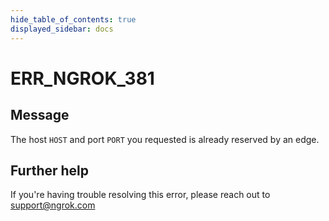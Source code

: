 ```yaml
---
hide_table_of_contents: true
displayed_sidebar: docs
---
```



# ERR_NGROK_381

## Message

The host `HOST` and port `PORT` you requested is already reserved by an edge.

<ErrorDetails error="err_ngrok_381" />

## Further help

If you're having trouble resolving this error, please reach out to [support@ngrok.com](mailto:support@ngrok.com?subject=Help%20with%20ERR_NGROK_381)
